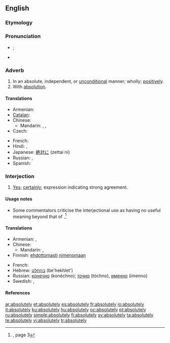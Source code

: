 ==English==

===Etymology===
{{suffix|absolute|ly}}

===Pronunciation===
* {{IPA|/æb.sʊˈlʊut.lɪi/}}; {{SAMPA|/@b.sU"lu:t.li:/}} {{a|UK}}
* {{audio|en-us-absolutely.ogg|Audio (US)}}

===Adverb===
{{en-adv|-}}

# In an absolute, independent, or [[unconditional]] manner; wholly; [[positively]].
# With [[absolution]].

====Translations====
{{trans-top|in an absolute manner}}
* Armenian: {{t-|hy|անպայման|tr=anpayman|sc=Armn|xs=Armenian}}
* [[Catalan]]: {{t|ca|absolutament}}
* Chinese:
** Mandarin: {{t|cmn|絕對地|sc=Hani|xs=Mandarin}}, {{t|cmn|绝对地|tr=juéduìde|sc=Hani|xs=Mandarin}}, {{t|cmn|完全地|tr=wánquánde|sc=Hani|xs=Mandarin}}
* Czech: {{t-|cs|naprosto}}
{{trans-mid}}
* French: {{t+|fr|absolument}}
* Hindi: {{t-|hi|बिलकुल|sc=Deva|xs=Hindi}},  {{t-|hi|बिल्कुल|sc=Deva|xs=Hindi}}
* Japanese: [[絶対に]] (zettai ni)
* Russian: {{t+|ru|совершенно|tr=sovershénno|sc=Cyrl}}, {{t+|ru|абсолютно|tr=absolyútno|sc=Cyrl}}
* Spanish: {{t+|es|totalmente}}
{{trans-bottom}}

{{trans-top|with absolution}}
{{trans-mid}}
{{trans-bottom}}

===Interjection===
{{en-intj}}

# [[yes|Yes]]; [[certainly]]; expression indicating strong agreement.

====Usage notes====
* Some commentators criticise the interjectional use as having no useful meaning beyond that of {{term|yes|lang=en}}.<ref name="SLE-usage">{{R:She Literally Exploded}}, page 3</ref>

====Translations====
{{trans-top|yes; certainly}}
* Armenian: {{t-|hy|իհարկե|tr=iharke|sc=Armn|xs=Armenian}},  {{t-|hy|աչքիս վրա|tr=ačk’is vra|sc=Armn|xs=Armenian}}
* Chinese:
** Mandarin: {{t-|cmn|當然|sc=Hani|xs=Mandarin}}, {{t-|cmn|当然|tr=dāngrán|sc=Hani|xs=Mandarin}}
* Finnish: [[ehdottomasti]] [[nimenomaan]]
{{trans-mid}}
* French: {{t+|fr|absolument}}
* Hebrew: [[בהחלט]] (be'hekhlet')
* Russian: [[конечно]] (konéchno); [[точно]] (tóchno), [[именно]] (ímenno)
* Swedish: {{t+|sv|absolut}}, {{t+|sv|definitivt}}
{{trans-bottom}}

====References====
<references/>

[[ar:absolutely]]
[[et:absolutely]]
[[es:absolutely]]
[[fr:absolutely]]
[[io:absolutely]]
[[it:absolutely]]
[[ku:absolutely]]
[[hu:absolutely]]
[[oc:absolutely]]
[[pt:absolutely]]
[[ru:absolutely]]
[[simple:absolutely]]
[[fi:absolutely]]
[[sv:absolutely]]
[[ta:absolutely]]
[[te:absolutely]]
[[vi:absolutely]]
[[tr:absolutely]]